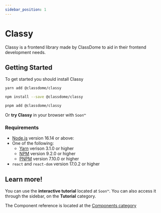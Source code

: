 ```yaml
---
sidebar_position: 1
---
```



# Classy

Classy is a frontend library made by ClassDome to aid in their frontend development needs.

## Getting Started

To get started you should install Classy

<Tabs>
<TabItem value="yarn" label="Yarn">

```bash
yarn add @classdome/classy
```

</TabItem>
<TabItem value="npm" label="NPM">

```bash
npm install --save @classdome/classy
```

</TabItem>
<TabItem value="pnmp" label="PNPM">

```bash
pnpm add @classdome/classy
```

</TabItem>
</Tabs>

Or **try Classy** in your browser with `Soon™`

### Requirements

- [Node.js](https://nodejs.org/en/download/) version 16.14 or above:
- One of the following:
  - [Yarn](https://yarnpkg.com/) verison 3.1.0 or higher
  - [NPM](https://npmjs.com/) version 9.2.0 or higher
  - [PNPM](https://pnpm.io/) version 7.10.0 or higher
- `react` and `react-dom` version 17.0.2 or higher

## Learn more!
You can use the **interactive tutorial** located at `Soon™`. You can also access it through the sidebar, on the **Tutorial** category.

The Component reference is located at the [Components category](/docs/components)